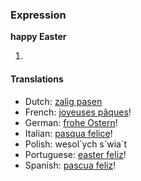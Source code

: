 ===Expression===
'''happy Easter'''

# 

====Translations====
*Dutch: [[zalig pasen]]
*French: [[joyeuses pâques]]!
*German: [[frohe Ostern]]!
*Italian: [[pasqua felice]]!
*Polish: wesol`ych s`wia`t
*Portuguese: [[easter feliz]]!
*Spanish: [[pascua feliz]]!